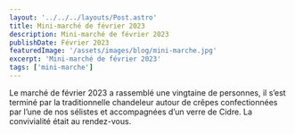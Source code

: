 ---
layout: '../../../layouts/Post.astro'
title: Mini-marché de février 2023
description: Mini-marché de février 2023
publishDate: Février 2023
featuredImage: '/assets/images/blog/mini-marche.jpg'
excerpt: 'Mini-marché de février 2023'
tags: ['mini-marche']
---
Le marché de février 2023 a rassemblé une vingtaine de personnes, il s’est terminé par la traditionnelle chandeleur autour de crêpes confectionnées  par l’une de nos sélistes et accompagnées d’un verre de Cidre. La convivialité était au rendez-vous.